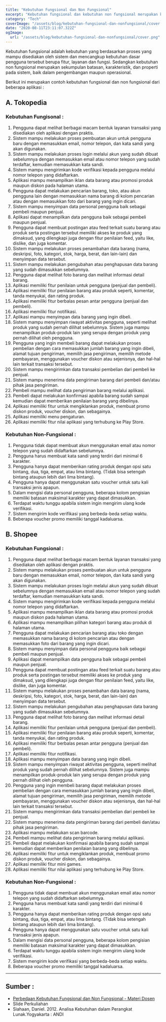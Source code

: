 ```yaml
---
title: "Kebutuhan Fungsional dan Non Fungsional"
excerpt: "Kebutuhan fungsional dan kebutuhan non fungsional merupakan kedua jenis kebutuhan yang berbeda. Namun keduanya memiliki peran penting dalam analisis perangkat lunak"
category: "Tech"
coverImage: "/assets/blog/kebutuhan-fungsional-dan-nonfungsional/cover.png"
date: "2020-08-11T23:11:07.322Z"
ogImage:
  url: "/assets/blog/kebutuhan-fungsional-dan-nonfungsional/cover.png"
---
```


Kebutuhan fungsional adalah kebutuhan yang berdasarkan proses yang mampu disediakan oleh sistem dan mencangkup kebutuhan dasar pengguna tersebut berupa fitur, layanan dan fungsi. Sedangkan kebutuhan non fungsional merupakan sekumpulan batasan, karakteristik, dan properti pada sistem, baik dalam pengembangan maupun operasional.

Berikut ini merupakan contoh kebutuhan fungsional dan non fungsional dari beberapa aplikasi :

## A. Tokopedia

### Kebutuhan Fungisonal :

1. Pengguna dapat melihat berbagai macam bentuk layanan transaksi yang disediakan oleh aplikasi dengan praktis.
2. Sistem mampu melakukan proses pembuatan akun untuk pengguna baru dengan memasukkan email, nomor telepon, dan kata sandi yang akan digunakan.
3. Sistem mampu melakukan proses login melalui akun yang sudah dibuat sebelumnya dengan memasukkan email atau nomor telepon yang sudah terdaftar, kemudian memasukkan kata sandi.
4. Sistem mampu mengirimkan kode verifikasi kepada pengguna melalui nomor telepon yang didaftarkan.
5. Aplikasi mampu menampilkan iklan data barang atau promosi produk maupun diskon pada halaman utama.
6. Pengguna dapat melakukan pencarian barang, toko, atau akun pengguna lain dengan memasukkan nama barang di kolom pencarian atau dengan memasukkan foto dari barang yang ingin dicari.
7. Sistem mampu menyimpan data personal pengguna baik sebagai pembeli maupun penjual.
8. Aplikasi dapat menampilkan data pengguna baik sebagai pembeli maupun penjual.
9. Pengguna dapat membuat postingan atau feed terkait suatu barang atau produk serta postingan tersebut memiliki akses ke produk yang dimaksud, yang dilengkapi juga dengan fitur penilaian feed, yaitu like, dislike, dan juga komentar.
10. Sistem mampu melakukan proses penambahan data barang (nama, deskripsi, foto, kategori, stok, harga, berat, dan lain-lain) dan menyimpan data tersebut.
11. Sistem mampu melakukan pengubahan atau penghapusan data barang yang sudah dimasukkan sebelumnya.
12. Pengguna dapat melihat foto barang dan melihat informasi detail barang.
13. Aplikasi memiliki fitur penilaian untuk pengguna (penjual dan pembeli).
14. Aplikasi memiliki fitur penilaian barang atau produk seperti, komentar, tanda menyukai, dan rating produk.
15. Aplikasi memiliki fitur berbalas pesan antar pengguna (penjual dan pembeli).
16. Aplikasi memiliki fitur notifikasi.
17. Aplikasi mampu menyimpan data barang yang ingin dibeli.
18. Sistem mampu menyimpan riwayat aktivitas pengguna, seperti melihat produk yang sudah pernah dilihat sebelumnya. Sistem juga mampu menampilkan produk-produk lain yang serupa dengan produk yang pernah dilihat oleh pengguna.
19. Pengguna yang ingin membeli barang dapat melakukan proses pembelian dengan cara memasukkan jumlah barang yang ingin dibeli, alamat tujuan pengiriman, memilih jasa pengiriman, memilih metode pembayaran, menggunakan voucher diskon atau sejenisnya, dan hal-hal lain terkait transaksi tersebut.
20. Sistem mampu mengirimkan data transaksi pembelian dari pembeli ke penjual.
21. Sistem mampu menerima data pengiriman barang dari pembeli dan/atau pihak jasa pengiriman.
22. Pembeli mampu melihat data pengiriman barang melalui aplikasi.
23. Pembeli dapat melakukan konfirmasi apabila barang sudah sampai kemudian dapat memberikan penilaian barang yang dibelinya.
24. Aplikasi memiliki fitur untuk mengiklankan produk, membuat promo diskon produk, voucher diskon, dan sebagainya.
25. Aplikasi memiliki menu pengaturan.
26. Aplikasi memiliki fitur nilai aplikasi yang terhubung ke Play Store.

### Kebutuhan Non-Fungsional :

1. Pengguna tidak dapat membuat akun menggunakan email atau nomor telepon yang sudah didaftarkan sebelumnya.
2. Pengguna harus membuat kata sandi yang terdiri dari minimal 6 karakter.
3. Pengguna hanya dapat memberikan rating produk dengan opsi satu bintang, dua, tiga, empat, atau lima bintang. (Tidak bisa setengah bintang ataupun lebih dari lima bintang).
4. Pengguna hanya dapat menggunakan satu voucher untuk satu kali transaksi jenis apapun.
5. Dalam mengisi data personal pengguna, beberapa kolom pengisian memiliki batasan maksimal karakter yang dapat dimasukkan.
6. Terdapat waktu tunggu apabila sistem ingin mengirim ulang kode verifikasi.
7. Sistem mengirim kode verifikasi yang berbeda-beda setiap waktu.
8. Beberapa voucher promo memiliki tanggal kadaluarsa.

## B. Shopee

### Kebutuhan Fungsional :

1. Pengguna dapat melihat berbagai macam bentuk layanan transaksi yang disediakan oleh aplikasi dengan praktis.
2. Sistem mampu melakukan proses pembuatan akun untuk pengguna baru dengan memasukkan email, nomor telepon, dan kata sandi yang akan digunakan.
3. Sistem mampu melakukan proses login melalui akun yang sudah dibuat sebelumnya dengan memasukkan email atau nomor telepon yang sudah terdaftar, kemudian memasukkan kata sandi.
4. Sistem mampu mengirimkan kode verifikasi kepada pengguna melalui nomor telepon yang didaftarkan.
5. Aplikasi mampu menampilkan iklan data barang atau promosi produk maupun diskon pada halaman utama.
6. Aplikasi mampu menampilkan pilihan kategori barang atau produk di halaman utama.
7. Pengguna dapat melakukan pencarian barang atau toko dengan memasukkan nama barang di kolom pencarian atau dengan memasukkan foto dari barang yang ingin dicari.
8. Sistem mampu menyimpan data personal pengguna baik sebagai pembeli maupun penjual.
9. Aplikasi dapat menampilkan data pengguna baik sebagai pembeli maupun penjual.
10. Pengguna dapat membuat postingan atau feed terkait suatu barang atau produk serta postingan tersebut memiliki akses ke produk yang dimaksud, yang dilengkapi juga dengan fitur penilaian feed, yaitu like, dislike, dan juga komentar.
11. Sistem mampu melakukan proses penambahan data barang (nama, deskripsi, foto, kategori, stok, harga, berat, dan lain-lain) dan menyimpan data tersebut.
12. Sistem mampu melakukan pengubahan atau penghapusan data barang yang sudah dimasukkan sebelumnya.
13. Pengguna dapat melihat foto barang dan melihat informasi detail barang.
14. Aplikasi memiliki fitur penilaian untuk pengguna (penjual dan pembeli).
15. Aplikasi memiliki fitur penilaian barang atau produk seperti, komentar, tanda menyukai, dan rating produk.
16. Aplikasi memiliki fitur berbalas pesan antar pengguna (penjual dan pembeli).
17. Aplikasi memiliki fitur notifikasi.
18. Aplikasi mampu menyimpan data barang yang ingin dibeli.
19. Sistem mampu menyimpan riwayat aktivitas pengguna, seperti melihat produk yang sudah pernah dilihat sebelumnya. Sistem juga mampu menampilkan produk-produk lain yang serupa dengan produk yang pernah dilihat oleh pengguna.
20. Pengguna yang ingin membeli barang dapat melakukan proses pembelian dengan cara memasukkan jumlah barang yang ingin dibeli, alamat tujuan pengiriman, memilih jasa pengiriman, memilih metode pembayaran, menggunakan voucher diskon atau sejenisnya, dan hal-hal lain terkait transaksi tersebut.
21. Sistem mampu mengirimkan data transaksi pembelian dari pembeli ke penjual.
22. Sistem mampu menerima data pengiriman barang dari pembeli dan/atau pihak jasa pengiriman.
23. Aplikasi mampu melakukan scan barcode.
24. Pembeli mampu melihat data pengiriman barang melalui aplikasi.
25. Pembeli dapat melakukan konfirmasi apabila barang sudah sampai kemudian dapat memberikan penilaian barang yang dibelinya.
26. Aplikasi memiliki fitur untuk mengiklankan produk, membuat promo diskon produk, voucher diskon, dan sebagainya.
27. Aplikasi memiliki fitur mini games.
28. Aplikasi memiliki fitur nilai aplikasi yang terhubung ke Play Store.

### Kebutuhan Non-Fungsional :

1. Pengguna tidak dapat membuat akun menggunakan email atau nomor telepon yang sudah didaftarkan sebelumnya.
2. Pengguna harus membuat kata sandi yang terdiri dari minimal 6 karakter.
3. Pengguna hanya dapat memberikan rating produk dengan opsi satu bintang, dua, tiga, empat, atau lima bintang. (Tidak bisa setengah bintang ataupun lebih dari lima bintang).
4. Pengguna hanya dapat menggunakan satu voucher untuk satu kali transaksi jenis apapun.
5. Dalam mengisi data personal pengguna, beberapa kolom pengisian memiliki batasan maksimal karakter yang dapat dimasukkan.
6. Terdapat waktu tunggu apabila sistem ingin mengirim ulang kode verifikasi.
7. Sistem mengirim kode verifikasi yang berbeda-beda setiap waktu.
8. Beberapa voucher promo memiliki tanggal kadaluarsa.

---

## Sumber :

- [Perbedaan Kebutuhan Fungsional dan Non Fungsional - Materi Dosen](http://www.materidosen.com/2017/03/perbedaan-kebutuhan-fungsional-dan-non.html)
- Slide Perkuliahan
- Siahaan, Daniel. 2012. Analisa Kebutuhan dalam Perangkat Lunak.Yogyakarta : ANDI
